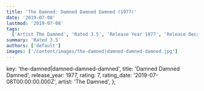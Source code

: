 ```yaml
---
title: 'The Damned: Damned Damned Damned (1977)'
date: '2019-07-08'
lastmod: '2019-07-08'
tags:
  ['Artist The Damned', 'Rated 3.5', 'Release Year 1977', 'Release Decade 1970']
summary: 'Rated 3.5'
authors: ['default']
images: ['/content/images/the-damned|damned-damned-damned.jpg']
---
```


  key: 'the-damned|damned-damned-damned',
  title: 'Damned Damned Damned',
  release_year: 1977,
  rating: 7,
  rating_date: '2019-07-08T00:00:00.000Z',
  artist: 'The Damned',
};

<MusicRating data={data} />
